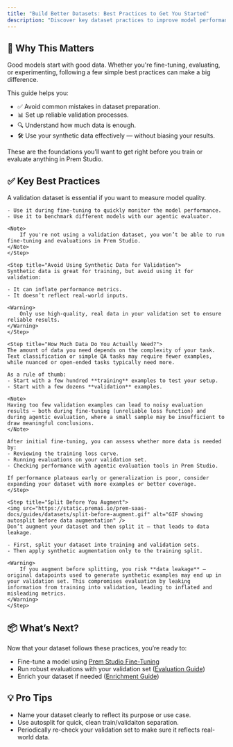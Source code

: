```yaml
---
title: "Build Better Datasets: Best Practices to Get You Started"
description: "Discover key dataset practices to improve model performance in Prem Studio — from splitting strategies to validation integrity."
---
```


## 🧠 Why This Matters

Good models start with good data. Whether you're fine-tuning, evaluating, or experimenting, following a few simple best practices can make a big difference.

This guide helps you:
- ✅ Avoid common mistakes in dataset preparation.
- 📊 Set up reliable validation processes.
- 🔍 Understand how much data is enough.
- 🛠️ Use your synthetic data effectively — without biasing your results.

These are the foundations you’ll want to get right before you train or evaluate anything in Prem Studio.

## ✅ Key Best Practices

<Steps>
    <Step title="Always Have a Validation Dataset">
    A validation dataset is essential if you want to measure model quality.

    - Use it during fine-tuning to quickly monitor the model performance.
    - Use it to benchmark different models with our agentic evaluator.

    <Note>
        If you're not using a validation dataset, you won’t be able to run fine-tuning and evaluations in Prem Studio.
    </Note>
    </Step>

    <Step title="Avoid Using Synthetic Data for Validation">
    Synthetic data is great for training, but avoid using it for validation:

    - It can inflate performance metrics.
    - It doesn’t reflect real-world inputs.

    <Warning>
        Only use high-quality, real data in your validation set to ensure reliable results.
    </Warning>
    </Step>

    <Step title="How Much Data Do You Actually Need?">
    The amount of data you need depends on the complexity of your task. Text classification or simple QA tasks may require fewer examples, while nuanced or open-ended tasks typically need more.

    As a rule of thumb:
    - Start with a few hundred **training** examples to test your setup.
    - Start with a few dozens **validation** examples.

    <Note>
    Having too few validation examples can lead to noisy evaluation results — both during fine-tuning (unreliable loss function) and during agentic evaluation, where a small sample may be insufficient to draw meaningful conclusions.
    </Note>

    After initial fine-tuning, you can assess whether more data is needed by:
    - Reviewing the training loss curve.
    - Running evaluations on your validation set.
    - Checking performance with agentic evaluation tools in Prem Studio.

    If performance plateaus early or generalization is poor, consider expanding your dataset with more examples or better coverage.
    </Step>

    <Step title="Split Before You Augment">
    <img src="https://static.premai.io/prem-saas-docs/guides/datasets/split-before-augment.gif" alt="GIF showing autosplit before data augmentation" />
    Don’t augment your dataset and then split it — that leads to data leakage.

    - First, split your dataset into training and validation sets.
    - Then apply synthetic augmentation only to the training split.

    <Warning>
        If you augment before splitting, you risk **data leakage** — original datapoints used to generate synthetic examples may end up in your validation set. This compromises evaluation by leaking information from training into validation, leading to inflated and misleading metrics.
    </Warning>
    </Step>
</Steps>

## 📦 What’s Next?

Now that your dataset follows these practices, you’re ready to:
- Fine-tune a model using [Prem Studio Fine-Tuning](../../finetuning/get-started)
- Run robust evaluations with your validation set ([Evaluation Guide](../../evaluations/get-started))
- Enrich your dataset if needed ([Enrichment Guide](../../datasets/enrich-dataset))

## 💡 Pro Tips

- Name your dataset clearly to reflect its purpose or use case.
- Use autosplit for quick, clean train/validaiton separation.
- Periodically re-check your validation set to make sure it reflects real-world data.
